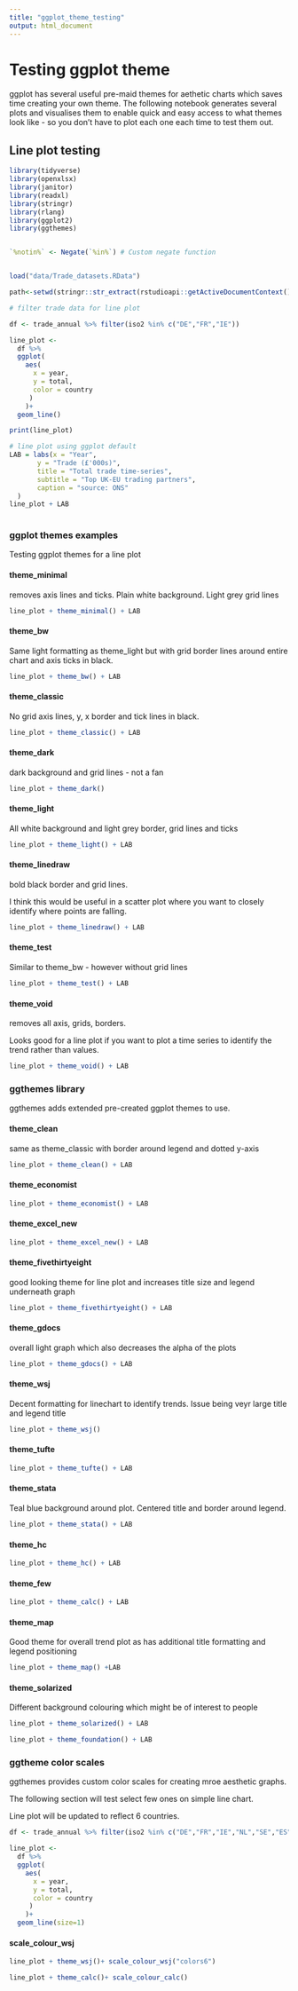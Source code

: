 ---
title: "ggplot_theme_testing"
output: html_document
---

# Testing ggplot theme

ggplot has several useful pre-maid themes for aethetic charts which saves time creating your own theme. The following notebook generates several plots and visualises them to enable quick and easy access to what themes look like - so you don't have to plot each one each time to test them out. 

## Line plot testing

```{r}

library(tidyverse)
library(openxlsx) 
library(janitor)
library(readxl)
library(stringr)
library(rlang)
library(ggplot2)
library(ggthemes)  


`%notin%` <- Negate(`%in%`) # Custom negate function


load("data/Trade_datasets.RData")

path<-setwd(stringr::str_extract(rstudioapi::getActiveDocumentContext()$path,".+[/]")) 

# filter trade data for line plot 

df <- trade_annual %>% filter(iso2 %in% c("DE","FR","IE"))

line_plot <- 
  df %>%
  ggplot(
    aes(
      x = year,
      y = total,
      color = country
     )
    )+
  geom_line()

print(line_plot)

```

```{r}

# line plot using ggplot default 
LAB = labs(x = "Year",
       y = "Trade (£'000s)",
       title = "Total trade time-series",
       subtitle = "Top UK-EU trading partners",
       caption = "source: ONS"
  )
line_plot + LAB
  

```


### ggplot themes examples

Testing ggplot themes for a line plot

#### theme_minimal

removes axis lines and ticks. Plain white background. Light grey grid lines 

```{r}
line_plot + theme_minimal() + LAB
```

#### theme_bw

Same light formatting as theme_light but with grid border lines around entire chart and axis ticks in black. 

``` {r}

line_plot + theme_bw() + LAB


```

#### theme_classic

No grid axis lines, y, x border and tick lines in black. 

```{r}

line_plot + theme_classic() + LAB
```

#### theme_dark

dark background and grid lines - not a fan

```{r}

line_plot + theme_dark()

```

#### theme_light

All white background and light grey border, grid lines and ticks

```{r}

line_plot + theme_light() + LAB
```

#### theme_linedraw

bold black border and grid lines. 

I think this would be useful in a scatter plot where you want to closely identify where points are falling. 

```{r}

line_plot + theme_linedraw() + LAB
```

#### theme_test

Similar to theme_bw - however without grid lines

```{r}

line_plot + theme_test() + LAB

```

#### theme_void 

removes all axis, grids, borders. 

Looks good for a line plot if you want to plot a time series to identify the trend rather than values. 

```{r}

line_plot + theme_void() + LAB

```

### ggthemes library 

ggthemes adds extended pre-created ggplot themes to use. 

#### theme_clean

same as theme_classic with border around legend and dotted y-axis

```{r}

line_plot + theme_clean() + LAB

````

#### theme_economist

```{r}

line_plot + theme_economist() + LAB

```

#### theme_excel_new 

```{r}
line_plot + theme_excel_new() + LAB

```

#### theme_fivethirtyeight 

good looking theme for line plot and increases title size and legend underneath graph

```{r}
line_plot + theme_fivethirtyeight() + LAB
```

#### theme_gdocs

overall light graph which also decreases the alpha of the plots

```{r}
line_plot + theme_gdocs() + LAB

```

#### theme_wsj

Decent formatting for linechart to identify trends. 
Issue being veyr large title and legend title

```{r}

line_plot + theme_wsj()

```


#### theme_tufte


```{r}

line_plot + theme_tufte() + LAB

```

#### theme_stata

Teal blue background around plot. Centered title and border around legend. 

```{r}

line_plot + theme_stata() + LAB
```


#### theme_hc 


```{r}


line_plot + theme_hc() + LAB

```


#### theme_few


```{r}

line_plot + theme_calc() + LAB

```


#### theme_map

Good theme for overall trend plot as has additional title formatting and legend positioning 

```{r}

line_plot + theme_map() +LAB
```

#### theme_solarized

Different background colouring which might be of interest to people 

```{r}

line_plot + theme_solarized() + LAB

```

```{r}

line_plot + theme_foundation() + LAB

```


### ggtheme color scales 

ggthemes provides custom color scales for creating mroe aesthetic graphs. 

The following section will test select few ones on simple line chart. 

Line plot will be updated to reflect 6 countries. 

```{r}
df <- trade_annual %>% filter(iso2 %in% c("DE","FR","IE","NL","SE","ES"))

line_plot <- 
  df %>%
  ggplot(
    aes(
      x = year,
      y = total,
      color = country
     )
    )+
  geom_line(size=1)

```


#### scale_colour_wsj


```{r}

line_plot + theme_wsj()+ scale_colour_wsj("colors6")
```

```{r}
line_plot + theme_calc()+ scale_colour_calc()

```
